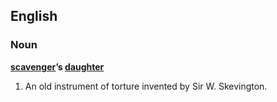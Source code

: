==English==
===Noun===
'''[[scavenger]]’s [[daughter]]'''

# An old instrument of torture invented by Sir W. Skevington.